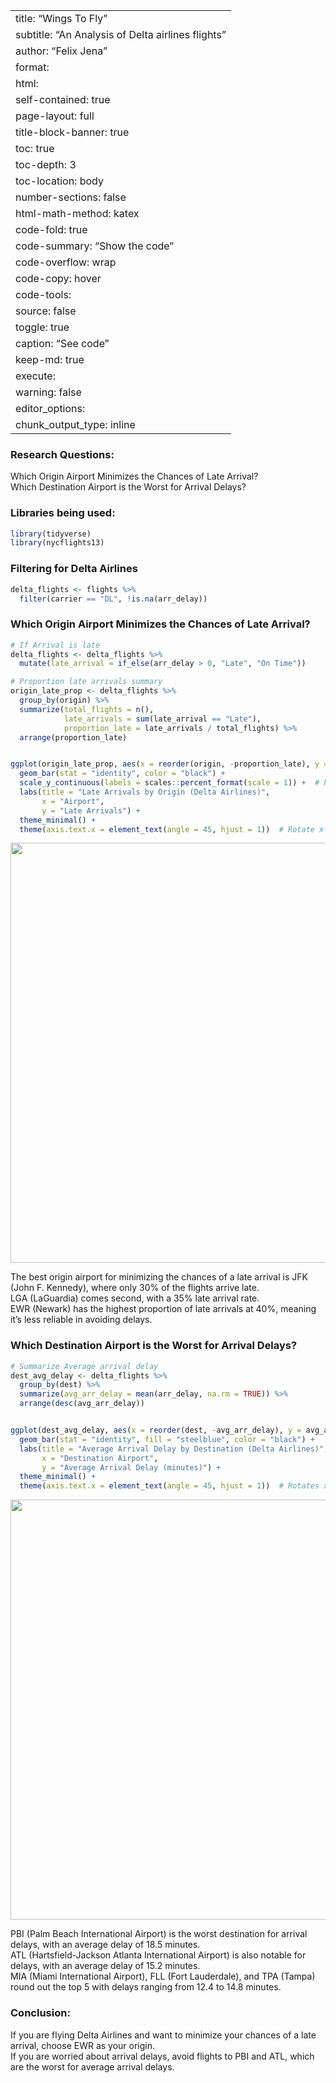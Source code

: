 
---
title: "Wings To Fly"
subtitle: "An Analysis of Delta airlines flights"
author: "Felix Jena"
format:
  html:
    self-contained: true
    page-layout: full
    title-block-banner: true
    toc: true
    toc-depth: 3
    toc-location: body
    number-sections: false
    html-math-method: katex
    code-fold: true
    code-summary: "Show the code"
    code-overflow: wrap
    code-copy: hover
    code-tools:
        source: false
        toggle: true
        caption: "See code"
    keep-md: true 
execute: 
  warning: false
editor_options: 
  chunk_output_type: inline
---


### Research Questions:
Which Origin Airport Minimizes the Chances of Late Arrival?\
Which Destination Airport is the Worst for Arrival Delays?

### Libraries being used:

::: {.cell}

```{.r .cell-code}
library(tidyverse)
library(nycflights13)
```
:::


### Filtering for Delta Airlines

::: {.cell}

```{.r .cell-code}
delta_flights <- flights %>%
  filter(carrier == "DL", !is.na(arr_delay))
```
:::


### Which Origin Airport Minimizes the Chances of Late Arrival?

::: {.cell}

```{.r .cell-code}
# If Arrival is late
delta_flights <- delta_flights %>%
  mutate(late_arrival = if_else(arr_delay > 0, "Late", "On Time"))

# Proportion late arrivals summary
origin_late_prop <- delta_flights %>%
  group_by(origin) %>%
  summarize(total_flights = n(),
            late_arrivals = sum(late_arrival == "Late"),
            proportion_late = late_arrivals / total_flights) %>%
  arrange(proportion_late)


ggplot(origin_late_prop, aes(x = reorder(origin, -proportion_late), y = proportion_late * 100, fill = origin)) +
  geom_bar(stat = "identity", color = "black") +
  scale_y_continuous(labels = scales::percent_format(scale = 1)) +  # Percentage
  labs(title = "Late Arrivals by Origin (Delta Airlines)",
       x = "Airport",
       y = "Late Arrivals") +
  theme_minimal() +
  theme(axis.text.x = element_text(angle = 45, hjust = 1))  # Rotate x-axis labels
```

::: {.cell-output-display}
![](Wings_to_Fly_files/figure-html/unnamed-chunk-3-1.png){width=672}
:::
:::

The best origin airport for minimizing the chances of a late arrival is JFK (John F. Kennedy), where only 30% of the flights arrive late.\
LGA (LaGuardia) comes second, with a 35% late arrival rate.\
EWR (Newark) has the highest proportion of late arrivals at 40%, meaning it’s less reliable in avoiding delays.\


### Which Destination Airport is the Worst for Arrival Delays?

::: {.cell}

```{.r .cell-code}
# Summarize Average arrival delay
dest_avg_delay <- delta_flights %>%
  group_by(dest) %>%
  summarize(avg_arr_delay = mean(arr_delay, na.rm = TRUE)) %>%
  arrange(desc(avg_arr_delay))


ggplot(dest_avg_delay, aes(x = reorder(dest, -avg_arr_delay), y = avg_arr_delay)) +
  geom_bar(stat = "identity", fill = "steelblue", color = "black") +
  labs(title = "Average Arrival Delay by Destination (Delta Airlines)",
       x = "Destination Airport",
       y = "Average Arrival Delay (minutes)") +
  theme_minimal() +
  theme(axis.text.x = element_text(angle = 45, hjust = 1))  # Rotates x-axis labels
```

::: {.cell-output-display}
![](Wings_to_Fly_files/figure-html/unnamed-chunk-4-1.png){width=672}
:::
:::

PBI (Palm Beach International Airport) is the worst destination for arrival delays, with an average delay of 18.5 minutes.\
ATL (Hartsfield-Jackson Atlanta International Airport) is also notable for delays, with an average delay of 15.2 minutes.\
MIA (Miami International Airport), FLL (Fort Lauderdale), and TPA (Tampa) round out the top 5 with delays ranging from 12.4 to 14.8 minutes.\

### Conclusion:
If you are flying Delta Airlines and want to minimize your chances of a late arrival, choose EWR as your origin.\
If you are worried about arrival delays, avoid flights to PBI and ATL, which are the worst for average arrival delays.
